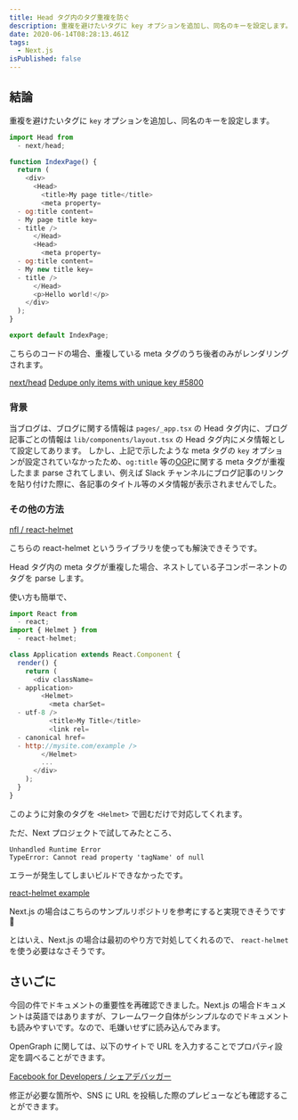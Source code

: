 ```yaml
---
title: Head タグ内のタグ重複を防ぐ
description: 重複を避けたいタグに key オプションを追加し、同名のキーを設定します。
date: 2020-06-14T08:28:13.461Z
tags:
  - Next.js
isPublished: false
---
```


## 結論

重複を避けたいタグに `key` オプションを追加し、同名のキーを設定します。

```javascript
import Head from
  - next/head;

function IndexPage() {
  return (
    <div>
      <Head>
        <title>My page title</title>
        <meta property=
  - og:title content=
  - My page title key=
  - title />
      </Head>
      <Head>
        <meta property=
  - og:title content=
  - My new title key=
  - title />
      </Head>
      <p>Hello world!</p>
    </div>
  );
}

export default IndexPage;
```

こちらのコードの場合、重複している meta タグのうち後者のみがレンダリングされます。

[next/head](https://nextjs.org/docs/api-reference/next/head)
[Dedupe only items with unique key #5800](https://github.com/vercel/next.js/pull/5800)

### 背景

当ブログは、ブログに関する情報は `pages/_app.tsx` の Head タグ内に、ブログ記事ごとの情報は `lib/components/layout.tsx` の Head タグ内にメタ情報として設定してあります。
しかし、上記で示したような meta タグの `key` オプションが設定されていなかったため、`og:title` 等の[OGP](https://ogp.me/)に関する meta タグが重複したまま parse されてしまい、例えば Slack チャンネルにブログ記事のリンクを貼り付けた際に、各記事のタイトル等のメタ情報が表示されませんでした。

### その他の方法

[nfl / react-helmet](https://github.com/nfl/react-helmet)

こちらの react-helmet というライブラリを使っても解決できそうです。

Head タグ内の meta タグが重複した場合、ネストしている子コンポーネントのタグを parse します。

使い方も簡単で、

```javascript
import React from
  - react;
import { Helmet } from
  - react-helmet;

class Application extends React.Component {
  render() {
    return (
      <div className=
  - application>
        <Helmet>
          <meta charSet=
  - utf-8 />
          <title>My Title</title>
          <link rel=
  - canonical href=
  - http://mysite.com/example />
        </Helmet>
        ...
      </div>
    );
  }
}
```

このように対象のタグを `<Helmet>` で囲むだけで対応してくれます。

ただ、Next プロジェクトで試してみたところ、

```shell
Unhandled Runtime Error
TypeError: Cannot read property 'tagName' of null
```

エラーが発生してしまいビルドできなかったです。

[react-helmet example](https://github.com/vercel/next.js/tree/canary/examples/with-react-helmet)

Next.js の場合はこちらのサンプルリポジトリを参考にすると実現できそうです 💪

とはいえ、Next.js の場合は最初のやり方で対処してくれるので、 `react-helmet` を使う必要はなさそうです。

## さいごに

今回の件でドキュメントの重要性を再確認できました。Next.js の場合ドキュメントは英語ではありますが、フレームワーク自体がシンプルなのでドキュメントも読みやすいです。なので、毛嫌いせずに読み込んでみます。

OpenGraph に関しては、以下のサイトで URL を入力することでプロパティ設定を調べることができます。

[Facebook for Developers / シェアデバッガー](https://developers.facebook.com/tools/debug/)

修正が必要な箇所や、SNS に URL を投稿した際のプレビューなども確認することができます。
